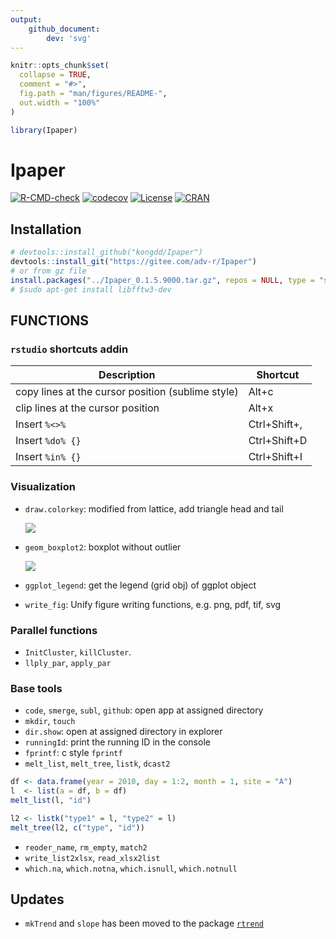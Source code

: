 ```yaml
---
output: 
    github_document:
        dev: 'svg'
---
```


<!-- README.md is generated from README.Rmd. Please edit that file -->

```r
knitr::opts_chunk$set(
  collapse = TRUE,
  comment = "#>",
  fig.path = "man/figures/README-",
  out.width = "100%"
)

library(Ipaper)
```

# Ipaper

<!-- badges: start -->
[![R-CMD-check](https://github.com/rpkgs/Ipaper/workflows/R-CMD-check/badge.svg)](https://github.com/rpkgs/Ipaper/actions)
[![codecov](https://codecov.io/gh/rpkgs/Ipaper/branch/master/graph/badge.svg)](https://codecov.io/gh/rpkgs/Ipaper)
[![License](http://img.shields.io/badge/license-GPL%20%28%3E=%203%29-brightgreen.svg?style=flat)](http://www.gnu.org/licenses/gpl-3.0.html)
[![CRAN](http://www.r-pkg.org/badges/version/rwiki)](https://cran.r-project.org/package=rwiki)
<!-- badges: end -->

## Installation

``` r
# devtools::install_github("kongdd/Ipaper")
devtools::install_git("https://gitee.com/adv-r/Ipaper")
# or from gz file
install.packages("../Ipaper_0.1.5.9000.tar.gz", repos = NULL, type = "source", dependencies = TRUE)
# $sudo apt-get install libfftw3-dev
```

## FUNCTIONS

### `rstudio` shortcuts addin

| Description                                       | Shortcut     |
| ------------------------------------------------- | ------------ |
| copy lines at the cursor position (sublime style) | Alt+c        |
| clip lines at the cursor position                 | Alt+x        |
| Insert `%<>%`                                     | Ctrl+Shift+, |
| Insert `%do% {}`                                  | Ctrl+Shift+D |
| Insert `%in% {}`                                  | Ctrl+Shift+I |

### Visualization

* `draw.colorkey`: modified from lattice, add triangle head and tail

  ![](man/figures/lgd_draw.colorkey.svg)

* `geom_boxplot2`: boxplot without outlier

  ![](man/figures/geom_boxplot2.svg)

* `ggplot_legend`: get the legend (grid obj) of ggplot object

* `write_fig`: Unify figure writing functions, e.g. png, pdf, tif, svg

### Parallel functions

- `InitCluster`, `killCluster`.
- `llply_par`, `apply_par`

### Base tools

* `code`, `smerge`, `subl`, `github`: open app at assigned directory
* `mkdir`, `touch`
* `dir.show`: open at assigned directory in explorer
* `runningId`: print the running ID in the console
* `fprintf`: c style `fprintf`
* `melt_list`, `melt_tree`, `listk`, `dcast2`

```r
df <- data.frame(year = 2010, day = 1:2, month = 1, site = "A")
l  <- list(a = df, b = df)
melt_list(l, "id")

l2 <- listk("type1" = l, "type2" = l)
melt_tree(l2, c("type", "id"))
```

* `reoder_name`, `rm_empty`, `match2`
* `write_list2xlsx`, `read_xlsx2list`
* `which.na`, `which.notna`, `which.isnull`, `which.notnull`

## Updates

- `mkTrend` and `slope` has been moved to the package [`rtrend`](https://cran.rstudio.com/web/packages/rtrend/index.html)

